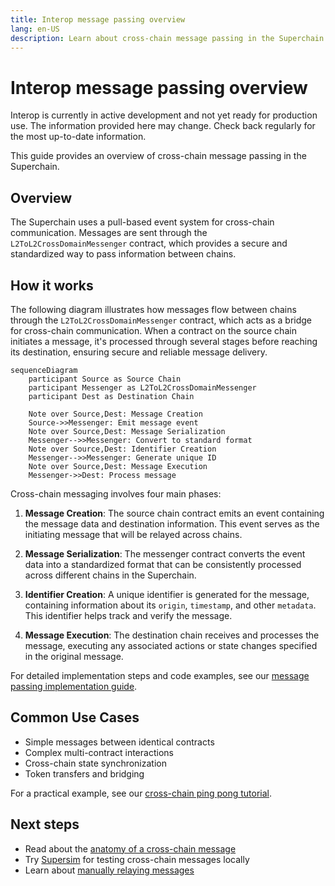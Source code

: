 ```yaml
---
title: Interop message passing overview
lang: en-US
description: Learn about cross-chain message passing in the Superchain.
---
```



# Interop message passing overview

<Callout>
  Interop is currently in active development and not yet ready for production use. The information provided here may change. Check back regularly for the most up-to-date information.
</Callout>

This guide provides an overview of cross-chain message passing in the Superchain.

## Overview

The Superchain uses a pull-based event system for cross-chain communication. Messages are sent through the `L2ToL2CrossDomainMessenger` contract, which provides a secure and standardized way to pass information between chains.

## How it works

The following diagram illustrates how messages flow between chains through the `L2ToL2CrossDomainMessenger` contract, which acts as a bridge for cross-chain communication. When a contract on the source chain initiates a message, it's processed through several stages before reaching its destination, ensuring secure and reliable message delivery.

```mermaid
sequenceDiagram
    participant Source as Source Chain
    participant Messenger as L2ToL2CrossDomainMessenger
    participant Dest as Destination Chain
    
    Note over Source,Dest: Message Creation
    Source->>Messenger: Emit message event
    Note over Source,Dest: Message Serialization
    Messenger-->>Messenger: Convert to standard format
    Note over Source,Dest: Identifier Creation
    Messenger-->>Messenger: Generate unique ID
    Note over Source,Dest: Message Execution
    Messenger->>Dest: Process message
```

Cross-chain messaging involves four main phases:

1.  **Message Creation**: The source chain contract emits an event containing the message data and destination information. This event serves as the initiating message that will be relayed across chains.

2.  **Message Serialization**: The messenger contract converts the event data into a standardized format that can be consistently processed across different chains in the Superchain.

3.  **Identifier Creation**: A unique identifier is generated for the message, containing information about its `origin`, `timestamp`, and other `metadata`. This identifier helps track and verify the message.

4.  **Message Execution**: The destination chain receives and processes the message, executing any associated actions or state changes specified in the original message.

For detailed implementation steps and code examples, see our [message passing implementation guide](https://supersim.pages.dev/guides/interop/viem).

## Common Use Cases

*   Simple messages between identical contracts
*   Complex multi-contract interactions
*   Cross-chain state synchronization
*   Token transfers and bridging

For a practical example, see our [cross-chain ping pong tutorial](https://supersim.pages.dev/guides/interop/cross-chain-contract-calls-pingpong).

## Next steps

*   Read about the [anatomy of a cross-chain message](/stack/interop/explainer#how-messages-get-from-one-chain-to-the-other)
*   Try [Supersim](supersim) for testing cross-chain messages locally
*   Learn about [manually relaying messages](https://supersim.pages.dev/guides/interop/viem?#viem-to-send-and-relay-interop-messages)
